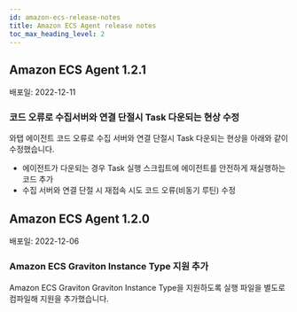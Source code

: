 ```yaml
---
id: amazon-ecs-release-notes
title: Amazon ECS Agent release notes
toc_max_heading_level: 2
---
```


## Amazon ECS Agent 1.2.1

배포일: 2022-12-11

### 코드 오류로 수집서버와 연결 단절시 Task 다운되는 현상 수정  

와탭 에이전트 코드 오류로 수집 서버와 연결 단절시 Task 다운되는 현상을 아래와 같이 수정했습니다. 
* 에이전트가 다운되는 경우 Task 실행 스크립트에 에이전트를 안전하게 재실행하는 코드 추가
* 수집 서버와 연결 단절 시 재접속 시도 코드 오류(비동기 루틴) 수정

## Amazon ECS Agent 1.2.0

배포일: 2022-12-06

### Amazon ECS Graviton Instance Type 지원 추가 

Amazon ECS Graviton Graviton Instance Type을 지원하도록 실행 파일을 별도로 컴파일해 지원을 추가했습니다.
